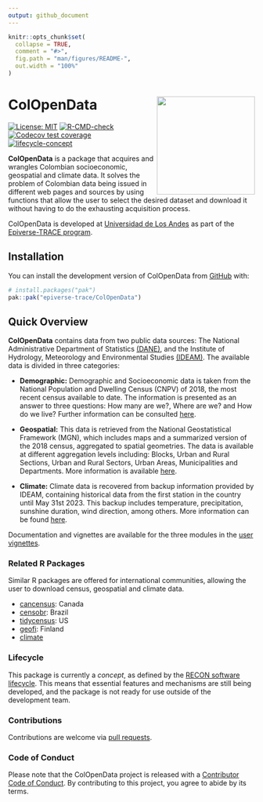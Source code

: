 ```yaml
---
output: github_document
---
```


<!-- README.md is generated from README.Rmd. Please edit that file. -->
<!-- The code to render this README is stored in .github/workflows/render-readme.yaml -->
<!-- Variables marked with double curly braces will be transformed beforehand: -->
<!-- `packagename` is extracted from the DESCRIPTION file -->
<!-- `gh_repo` is extracted via a special environment variable in GitHub Actions -->


```r
knitr::opts_chunk$set(
  collapse = TRUE,
  comment = "#>",
  fig.path = "man/figures/README-",
  out.width = "100%"
)
```

# ColOpenData <img src="man/figures/logo.svg" align="right" width="200" />

<!-- badges: start -->

[![License:
MIT](https://img.shields.io/badge/License-MIT-yellow.svg)](https://opensource.org/license/mit/)
[![R-CMD-check](https://github.com/epiverse-trace/ColOpenData/actions/workflows/R-CMD-check.yaml/badge.svg)](https://github.com/epiverse-trace/ColOpenData/actions/workflows/R-CMD-check.yaml)
[![Codecov test
coverage](https://codecov.io/gh/epiverse-trace/ColOpenData/branch/main/graph/badge.svg)](https://app.codecov.io/gh/epiverse-trace/ColOpenData?branch=main)
[![lifecycle-concept](https://raw.githubusercontent.com/reconverse/reconverse.github.io/master/images/badge-concept.svg)](https://www.reconverse.org/lifecycle.html#concept)
<!-- badges: end -->

**ColOpenData** is a package that acquires and wrangles
Colombian socioeconomic, geospatial and climate data. It solves the
problem of Colombian data being issued in different web pages and sources
by using functions that allow the user to select the desired
dataset and download it without having to do the exhausting acquisition
process.

ColOpenData is developed at [Universidad de Los
Andes](https://uniandes.edu.co/) as part of the [Epiverse-TRACE
program](https://data.org/initiatives/epiverse/).

## Installation

You can install the development version of ColOpenData from
[GitHub](https://github.com/) with:

``` r
# install.packages("pak")
pak::pak("epiverse-trace/ColOpenData")
```
## Quick Overview

**ColOpenData** contains data from two public data sources: The National 
Administrative Department of Statistics 
[(DANE)](https://www.dane.gov.co/index.php/en/), and the Institute of Hydrology,
Meteorology and Environmental Studies [(IDEAM)]( http://www.ideam.gov.co/). 
The available data is divided in three categories: 

- **Demographic:** Demographic and Socioeconomic data is taken from the National Population and Dwelling Census (CNPV) of 2018, the most recent census available to date. The information is presented as an answer to three questions: How many are we?, Where are we? and How do we live? Further information can be consulted [here](https://www.dane.gov.co/index.php/estadisticas-por-tema/demografia-y-poblacion/censo-nacional-de-poblacion-y-vivenda-2018).

- **Geospatial:** This data is retrieved from the National Geostatistical Framework (MGN), which includes maps and a summarized version of the 2018 census, aggregated to spatial geometries. The data is available at different aggregation levels including: Blocks, Urban and Rural Sections, Urban and Rural Sectors, Urban Areas, Municipalities and Departments. More information is available [here](https://www.dane.gov.co/index.php/actualidad-dane/5454-el-dane-actualizo-el-marco-geoestadistico-nacional-a-2018).

- **Climate:** Climate data is recovered from backup information provided by IDEAM, containing historical data from the first station in the country until May 31st 2023. This backup includes temperature, precipitation, sunshine duration, wind direction, among others. More information can be found [here](http://www.ideam.gov.co/).

Documentation and vignettes are available for the three modules in the [user vignettes](https://epiverse-trace.github.io/ColOpenData/).

### Related R Packages

Similar R packages are offered for international communities, allowing the user to download census, geospatial and climate data.

- [cancensus](https://mountainmath.github.io/cancensus/): Canada
- [censobr](https://ipeagit.github.io/censobr/): Brazil
- [tidycensus](https://walker-data.com/tidycensus/): US
- [geofi](https://ropengov.github.io/geofi/): Finland
- [climate](https://bczernecki.github.io/climate/)

### Lifecycle

This package is currently a *concept*, as defined by the [RECON software
lifecycle](https://www.reconverse.org/lifecycle.html). This means that
essential features and mechanisms are still being developed, and the
package is not ready for use outside of the development team.

### Contributions

Contributions are welcome via [pull
requests](https://github.com/ColOpenData/pulls).

### Code of Conduct

Please note that the ColOpenData project is released with a [Contributor
Code of
Conduct](https://github.com/epiverse-trace/.github/blob/main/CODE_OF_CONDUCT.md).
By contributing to this project, you agree to abide by its terms.
